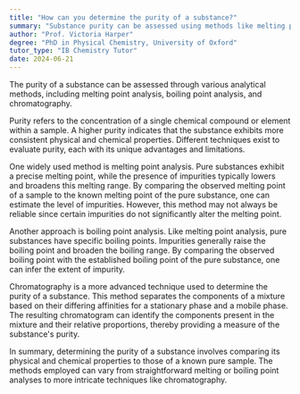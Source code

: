 ```yaml
---
title: "How can you determine the purity of a substance?"
summary: "Substance purity can be assessed using methods like melting point analysis, boiling point analysis, and chromatography."
author: "Prof. Victoria Harper"
degree: "PhD in Physical Chemistry, University of Oxford"
tutor_type: "IB Chemistry Tutor"
date: 2024-06-21
---
```


The purity of a substance can be assessed through various analytical methods, including melting point analysis, boiling point analysis, and chromatography.

Purity refers to the concentration of a single chemical compound or element within a sample. A higher purity indicates that the substance exhibits more consistent physical and chemical properties. Different techniques exist to evaluate purity, each with its unique advantages and limitations.

One widely used method is melting point analysis. Pure substances exhibit a precise melting point, while the presence of impurities typically lowers and broadens this melting range. By comparing the observed melting point of a sample to the known melting point of the pure substance, one can estimate the level of impurities. However, this method may not always be reliable since certain impurities do not significantly alter the melting point.

Another approach is boiling point analysis. Like melting point analysis, pure substances have specific boiling points. Impurities generally raise the boiling point and broaden the boiling range. By comparing the observed boiling point with the established boiling point of the pure substance, one can infer the extent of impurity.

Chromatography is a more advanced technique used to determine the purity of a substance. This method separates the components of a mixture based on their differing affinities for a stationary phase and a mobile phase. The resulting chromatogram can identify the components present in the mixture and their relative proportions, thereby providing a measure of the substance's purity.

In summary, determining the purity of a substance involves comparing its physical and chemical properties to those of a known pure sample. The methods employed can vary from straightforward melting or boiling point analyses to more intricate techniques like chromatography.
    